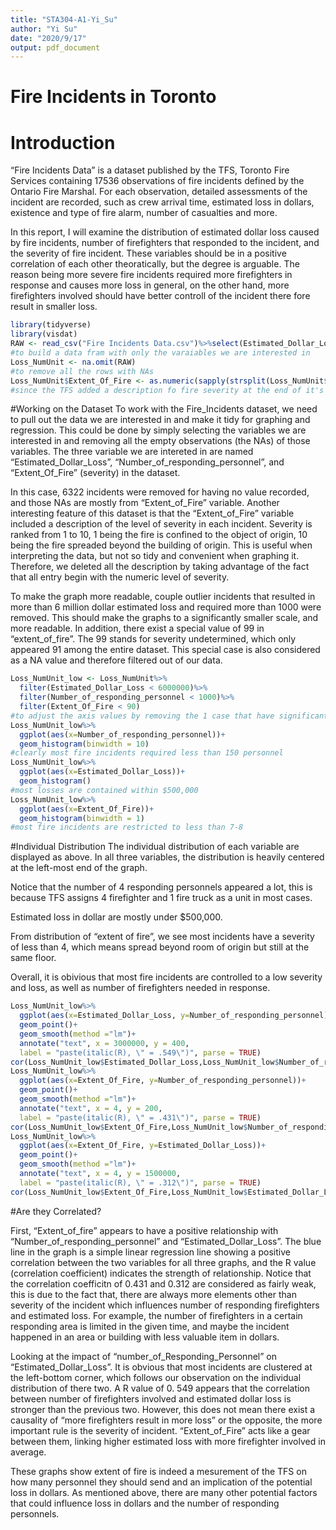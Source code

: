 ```yaml
---
title: "STA304-A1-Yi_Su"
author: "Yi Su"
date: "2020/9/17"
output: pdf_document
---
```

# Fire Incidents in Toronto
# Introduction
  "Fire Incidents Data" is a dataset published by the TFS, Toronto Fire Services containing 17536 observations of fire incidents defined by the Ontario Fire Marshal. For each observation, detailed assessments of the incident are recorded, such as crew arrival time, estimated loss in dollars, existence and type of fire alarm, number of casualties and more. 
  
  In this report, I will examine the distribution of estimated dollar loss caused by fire incidents, number of firefighters that responded to the incident, and the severity of fire incident. These variables should be in a positive correlation of each other theoratically, but the degree is arguable. The reason being more severe fire incidents required more firefighters in response and causes more loss in general, on the other hand, more firefighters involved should have better controll of the incident there fore result in smaller loss.

```r
library(tidyverse)
library(visdat)
RAW <- read_csv("Fire Incidents Data.csv")%>%select(Estimated_Dollar_Loss, Number_of_responding_personnel, Extent_Of_Fire )
#to build a data fram with only the varaiables we are interested in
Loss_NumUnit <- na.omit(RAW)
#to remove all the rows with NAs
Loss_NumUnit$Extent_Of_Fire <- as.numeric(sapply(strsplit(Loss_NumUnit$Extent_Of_Fire, " "), "[[", 1))
#since the TFS added a description fo fire severity at the end of it's numeric level, we only capture the numeric level by spliting the first character of the string which is the number
```
#Working on the Dataset
  To work with the Fire_Incidents dataset, we need to pull out the data we are interested in and make it tidy for graphing and regression. This could be done by simply selecting the variables we are interested in and removing all the empty observations (the NAs) of those variables. The three variable we are intereted in are named "Estimated_Dollar_Loss", "Number_of_responding_personnel", and "Extent_Of_Fire" (severity) in the dataset.
  
  In this case, 6322 incidents were removed for having no value recorded, and those NAs are mostly from "Extent_of_Fire" variable. Another interesting feature of this dataset is that the "Extent_of_Fire" variable included a description of the level of severity in each incident. Severity is ranked from 1 to 10, 1 being the fire is confined to the object of origin, 10 being the fire spreaded beyond the building of origin. This is useful when interpreting the data, but not so tidy and convenient when graphing it. Therefore, we deleted all the description by taking advantage of the fact that all entry begin with the numeric level of severity. 
  
  To make the graph more readable, couple outlier incidents that resulted in more than 6 million dollar estimated loss and required more than 1000 were removed. This should make the graphs to a significantly smaller scale, and more readable. In addition, there exist a special value of 99 in "extent_of_fire". The 99 stands for severity undetermined, which only appeared 91 among the entire dataset. This special case is also considered as a NA value and therefore filtered out of our data.
```r
Loss_NumUnit_low <- Loss_NumUnit%>%
  filter(Estimated_Dollar_Loss < 6000000)%>%
  filter(Number_of_responding_personnel < 1000)%>%
  filter(Extent_Of_Fire < 90)
#to adjust the axis values by removing the 1 case that have significantly large estimated dollar loss and number of responding personnel. Also, there exist a severity of 99 in the extent of fire column which stands for undetermined, for accuracy, we remove it like a NA row.
Loss_NumUnit_low%>%
  ggplot(aes(x=Number_of_responding_personnel))+
  geom_histogram(binwidth = 10)
#clearly most fire incidents required less than 150 personnel
Loss_NumUnit_low%>%
  ggplot(aes(x=Estimated_Dollar_Loss))+
  geom_histogram()
#most losses are contained within $500,000
Loss_NumUnit_low%>%
  ggplot(aes(x=Extent_Of_Fire))+
  geom_histogram(binwidth = 1)
#most fire incidents are restricted to less than 7-8
```
#Individual Distribution
  The individual distribution of each variable are displayed as above. In all three variables, the distribution is heavily centered at the left-most end of the graph. 
  
  Notice that the number of 4 responding personnels appeared a lot, this is because TFS assigns 4 firefighter and 1 fire truck as a unit in most cases.
  
  Estimated loss in dollar are mostly under $500,000.
  
  From distribution of "extent of fire", we see most incidents have a severity of less than 4, which means spread beyond room of origin but still at the same floor.
  
  Overall, it is obivious that most fire incidents are controlled to a low severity and loss, as well as number of firefighters needed in response.
  
```r
Loss_NumUnit_low%>%
  ggplot(aes(x=Estimated_Dollar_Loss, y=Number_of_responding_personnel))+
  geom_point()+
  geom_smooth(method ="lm")+
  annotate("text", x = 3000000, y = 400,
  label = "paste(italic(R), \" = .549\")", parse = TRUE)
cor(Loss_NumUnit_low$Estimated_Dollar_Loss,Loss_NumUnit_low$Number_of_responding_personnel)
Loss_NumUnit_low%>%
  ggplot(aes(x=Extent_Of_Fire, y=Number_of_responding_personnel))+
  geom_point()+
  geom_smooth(method ="lm")+
  annotate("text", x = 4, y = 200,
  label = "paste(italic(R), \" = .431\")", parse = TRUE)
cor(Loss_NumUnit_low$Extent_Of_Fire,Loss_NumUnit_low$Number_of_responding_personnel)
Loss_NumUnit_low%>%
  ggplot(aes(x=Extent_Of_Fire, y=Estimated_Dollar_Loss))+
  geom_point()+
  geom_smooth(method ="lm")+
  annotate("text", x = 4, y = 1500000,
  label = "paste(italic(R), \" = .312\")", parse = TRUE)
cor(Loss_NumUnit_low$Extent_Of_Fire,Loss_NumUnit_low$Estimated_Dollar_Loss)

```
#Are they Correlated?

  First, "Extent_of_fire" appears to have a positive relationship with "Number_of_responding_personnel" and "Estimated_Dollar_Loss". The blue line in the graph is a simple linear regression line showing a positive correlation between the two variables for all three graphs, and the R value (correlation coefficient) indicates the strength of relationship. Notice that the correlation coefficitn of 0.431 and 0.312 are considered as fairly weak, this is due to the fact that, there are always more elements other than severity of the incident which influences number of responding firefighters and estimated loss. For example, the number of firefighters in a certain responding area is limited in the given time, and maybe the incident happened in an area or building with less valuable item in dollars.
  
  Looking at the impact of "number_of_Responding_Personnel" on "Estimated_Dollar_Loss". It is obvious that most incidents are clustered at the left-bottom corner, which follows our observation on the individual distribution of there two. A R value of 0. 549 appears that the correlation between number of firefighters involved and estimated dollar loss is stronger than the previous two. However, this does not mean there exist a causality of "more firefighters result in more loss" or the opposite, the more important rule is the severity of incident. "Extent_of_Fire" acts like a gear between them, linking higher estimated loss with more firefighter involved in average.
  
  These graphs show extent of fire is indeed a mesurement of the TFS on how many personnel they should send and an implication of the potential loss in dollars. As mentioned above, there are many other potential factors that could influence loss in dollars and the number of responding personnels.


